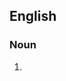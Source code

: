 {{also|slap shots}}

==English==

===Noun===
{{head|en|noun plural form}}

# {{plural of|slapshot|lang=en}}